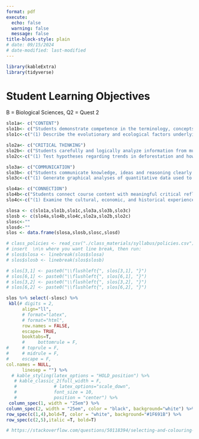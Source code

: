 ```yaml
---
format: pdf
execute:
  echo: false
  warning: false
  message: false
title-block-style: plain
# date: 09/15/2024
# date-modified: last-modified
---
```


```r
library(kableExtra)
library(tidyverse)
```

# Student Learning Objectives

<!-- # Student Learning Objectives {.unnumbered} -->

B = Biological Sciences, Q2 = Quest 2

```r
slo1a<- c("CONTENT")
slo1b<- c("Students demonstrate competence in the terminology, concepts, theories, and methodologies used within the discipline(s)")
slo1c<-c("(1) Describe the evolutionary and ecological factors underlying the distribution of biodiversity in tropical rain forests. Assessments: In-class activities, Final Project. (B). \n\n(2)  Distinguish (a) the different ways humans use and alter rain forests, and (b) the social, economic, and biological consequences of these activities. Assessments: In-class activities, Reflective Essay, Final Project. (B, Q2)  \n\n(3)  Explain how genetics, remote sensing, computational tools, and other scientific developments have advanced research on the ecology and evolution of rain forest biota. Assessments: In-class activities, Analytic Essay. (B). \n\n(4)  Examine the historical factors that have shaped cultural perceptions of rain forests. Assessments: In-class activities, Movie Reviews, Final project. (Q2).  \n\n(5)  Analyze how narratives about rain forests are reflected in different types of contemporary cultural expression. Assessments: In-class activities, Movie Reviews, Final project. (Q2).  \n\n(6)  Distinguish between the primary drivers of forest loss and how they vary geographically. Assessments: In-class activities, Analytic Essay. (B, Q2)  \n\n(7)  Critique different proposed mechanisms for rain forest conservation. Assessments: In-class activities, Analytic Essay. (B, Q2)")

slo2a<- c("CRITICAL THINKING")
slo2b<- c("Students carefully and logically analyze information from multiple perspectives and develop reasoned solutions to problems within the discipline(s).")
slo2c<-c("(1) Test hypotheses regarding trends in deforestation and how forest regeneration varies geographically with quantitative data on forest cover and use news stories, primary literature, and other sources to propose mechanisms responsible for the patterns observed. Assessments: In-class activities, Analytic Essay  (B, Q2). \n\n(2) Analyze qualitative data on rural-urban migration and human demographic shifts in tropical countries and assess the potential implications of the results for conservation and broader societal issues. Assessments: In-class activities, Analytic Essay (B, Q2). \n\n(3) Explain the relationship between deforestation and the global climate cycle. Compare alternative policy pathways for reducing CO2 emissions using the En-ROADS global climate simulator. Assessments: In-class activities, Reflective Essay (B, Q2).")

slo3a<- c("COMMUNICATION")
slo3b<- c("Students communicate knowledge, ideas and reasoning clearly and effectively in written and oral forms appropriate to the discipline(s)")
slo3c<-c("(1) Generate graphical analyses of quantitative data used to study rain forest biology and conservation (Q2, B). Assessments: In-class activities, Analytic Essay. \n\n(2) Compose summaries of  research on multidisciplinary questions relevant to tropical forest biology and conservation based on logical arguments (Q2, B). Assessments: In-class activities, Analytic Essay, Final Project. \n\n(3) Develop audience-specific content and materials with which to communicate an important issue related to tropical forest biology and conservation. Assessments: In-class activities,  Reflective Essay, Movie Reviews, Analytic Essay, Final Project (Q2).")

slo4a<- c("CONNECTION")
slo4b<-c("Students connect course content with meaningful critical reflection on their intellectual, personal, and professional development at UF and beyond.")
slo4c<-c("(1) Examine the cultural, economic, and historical experiences of people in rain forest countries, how this compares with our preconceived notions of the same, and the consequences of this disparity for our scientific understanding of rain forests and their conservation. Assessments: In-class activities, Movie Reviews, Final Project  (Q2). \n\n(2) Assess the feedbacks between (a) the actions of individuals, governments, and the private sector, (b) global economic, social, and political conditions, and (c) the status rain forests and the global climate cycle. Assessments: In-class activities, Reflective Essay, Analytic Essay (Q2). \n\n(3) Appraise the ubiquity of tropical forest products in daily life, the role and impact of the global commodity chains that make this possible, and the consequences of consumer behavior for forest conservation and socioeconomic sustainability. Assessments: In-class activities, Final Project (Q2). \n\n(4) Analyze the local, regional, and global ecosystem services provided by tropical rain forests, how these vary geographically, and some of the cultural and ecological factors responsible for these differences. Assessments: In-class activities, Reflective Essay, Analytic Essay, Final Project (Q2). \n\n\n\n")

slosa <- c(slo1a,slo1b,slo1c,slo3a,slo3b,slo3c)
slosb <- c(slo4a,slo4b,slo4c,slo2a,slo2b,slo2c)
slosc<-""
slosd<-""
slos <- data.frame(slosa,slosb,slosc,slosd)

# class_policies <- read_csv("./class_materials/syllabus/policies.csv")
# insert  \n\n where you want line break, then run:
# slos$slosa <- linebreak(slos$slosa)
# slos$slosb <- linebreak(slos$slosb)

# slos[3,1] <- paste0("\\flushleft{", slos[3,1], "}")
# slos[6,1] <- paste0("\\flushleft{", slos[6,1], "}")
# slos[3,2] <- paste0("\\flushleft{", slos[3,2], "}")
# slos[6,2] <- paste0("\\flushleft{", slos[6,2], "}")

```

```r
slos %>% select(-slosc) %>%  
 kbl(# digits = 2,
      align="ll",
      # format="latex",
      # format="html",
      row.names = FALSE,
      escape= TRUE,
      booktabs=T,
      #     bottomrule = F,
#     # toprule = F,
#     # midrule = F,
#     escape = F,
col.names = NULL,
      linesep = "") %>% 
  # kable_styling(latex_options = "HOLD_position") %>%  
   # kable_classic_2(full_width = F, 
   #              # latex_options="scale_down", 
   #              font_size = 10, 
   #              position = "center") %>%  
 column_spec(1, width = "25em") %>%  
column_spec(2, width = "25em", color = "black", background="white") %>%  
row_spec(c(1,4),bold=T, color = "white", background="#1F691B") %>%  
row_spec(c(2,5),italic =T, bold=T)   

# https://stackoverflow.com/questions/50118394/selecting-and-colouring-single-table-cells-with-kableextra-in-r-markdown-cell-sp 

```
